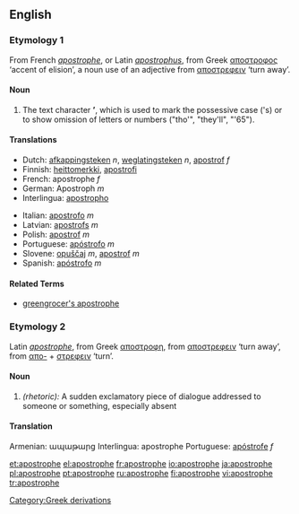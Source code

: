 ==English==

{{wikipedia}}
===Etymology 1===
From French ''[[apostrophe#French|apostrophe]]'', or Latin ''[[apostrophus]]'', from Greek [[αποστροφος]] ‘accent of elision’, a noun use of an adjective from [[αποστρεφειν]] ‘turn away’.

====Noun====
{{en-noun}}

# {{context|orthography}} The text character '''’''', which is used to mark the possessive case ('s) or to show omission of letters or numbers ("tho'", "they'll", "'65").

====Translations====
{{top}}
*Dutch: [[afkappingsteken]] ''n'', [[weglatingsteken]] ''n'', [[apostrof]] ''f''
*Finnish: [[heittomerkki]], [[apostrofi]]
*French: apostrophe ''f''
*German: Apostroph ''m''
*Interlingua: [[apostropho]]
{{mid}}
*Italian: [[apostrofo]] ''m''
*Latvian: [[apostrofs]] ''m''
*Polish: [[apostrof]] ''m''
*Portuguese: [[apóstrofo]] ''m''
*Slovene: [[opuščaj]] ''m'', [[apostrof]] ''m''
*Spanish: [[apóstrofo]] ''m''
{{bottom}}

====Related Terms====
*[[greengrocer's apostrophe]]

{{punctuation}}

===Etymology 2===
Latin ''[[apostrophe#Latin|apostrophe]]'', from Greek [[αποστροφη]], from [[αποστρεφειν]] ‘turn away’, from [[απο-]] + [[στρεφειν]] ‘turn’.

====Noun====
{{en-noun}}

# ''(rhetoric):'' A sudden exclamatory piece of dialogue addressed to someone or something, especially absent

====Translation====
{{top}}
Armenian: ապաթարց
Interlingua: apostrophe
{{mid}}
Portuguese: [[apóstrofe]] ''f''
{{bottom}}

[[Category:Greek derivations]]

[[et:apostrophe]]
[[el:apostrophe]]
[[fr:apostrophe]]
[[io:apostrophe]]
[[ja:apostrophe]]
[[pl:apostrophe]]
[[pt:apostrophe]]
[[ru:apostrophe]]
[[fi:apostrophe]]
[[vi:apostrophe]]
[[tr:apostrophe]]